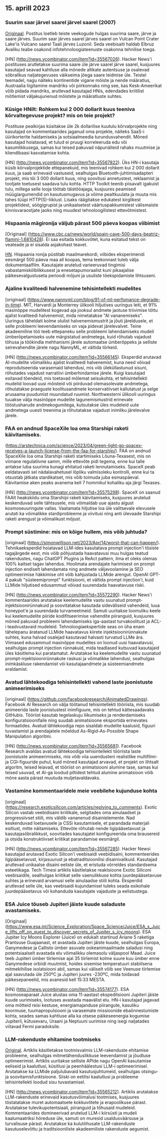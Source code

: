 

<CallToAction />

<Steps>

## 15. aprill 2023

### Suurim saar järvel saarel järvel saarel (2007)

[Originaal](https://www.elbruz.org/special-projects/islands-and-lakes/).
Postitus loetleb teiste veekogude hulgas suurima saare, järve ja saare järves. Suurim saar järves saarel järves saarel on Vulcan Point Crater Lake'is Vulcano saarel Taali järves Luzonil. Seda veebisaiti haldab Elbruz Avaliku teabe osakond infotehnoloogiateenuste osakonna tehnilise toega.

[HN] (http://news.ycombinator.com/item?id=35567026).
Hacker News'i postituses arutletakse suurima saare üle järve saarel järve saarel, kusjuures kasutajad seavad kahtluse alla mõnede allikate autentsuse ja osalevad sõbralikus naljategevuses väikseima jõega saare leidmise üle. Teistel teemadel, nagu näiteks kontinentide vigane mõiste ja nende määratlus, Austraalia liigitamine mandriks või piirkonnaks ning see, kas Kesk-Ameerikat võib pidada mandriks, arutlevad kasutajad HNis, edendades kriitilist mõtlemist väljakujunenud mõistete ja määratluste suhtes.

### Küsige HNilt: Rohkem kui 2 000 dollarit kuus teeniva kõrvaltegevuse projekt? mis on teie projekt?

Postituse pealkirjas küsitakse üle 2k dollarilise kuutulu kõrvalprojekte ning kasutajad on kommentaarides jaganud oma projekte, näiteks SaaS-i üürikorterite haldamiseks ja sotsiaalmeedia turundusvahendit. Mõned kasutajad hoiatavad, et tulud ei pruugi korreleeruda edu või kasumlikkusega, samas kui teised pakuvad näpunäiteid rahaks muutmise ja kliendibaasi kasvatamise kohta.

[HN] (http://news.ycombinator.com/item?id=35567822).
Üks HN-i kasutaja küsib kõrvalprojektide ettepanekuid, mis teenivad rohkem kui 2 000 dollarit kuus, ja saab erinevaid vastuseid, sealhulgas Bluetooth-juhtimisadapteri projekt, mis tõi 3 000 dollarit kuus, ning soovitusi annetustest, reklaamist ja tootjate toetusest saadava tulu kohta. HTTP Toolkit teenib piisavalt igakuist tulu, millega selle looja töötab täistööajaga, kusjuures peamised müügiargumendid on kasutusmugavus ja võime pealtkuulata ja muuta mis tahes tüüpi HTTP(S)-liiklust. Lisaks räägitakse edukatest kirglikest projektidest, söögigrupist ja unikaalsetest väärtuspakkumistest välismaiste kinnisvaraostjate jaoks ning muudest tehnoloogilistest ettevõtmistest.

### Hispaania mägironija väljub pärast 500 päeva koopas viibimist

[Originaal] (https://www.cbc.ca/news/world/spain-cave-500-days-beatriz-flamini-1.6810428).
Ei saa esitada kokkuvõtet, kuna esitatud tekst on veateade ja ei sisalda asjakohast teavet.

[HN](http://news.ycombinator.com/item?id=35571481).
Hispaania ronija püstitab maailmarekordi, viibides eksperimendi eesmärgil 500 päeva maa all koopas, tema teekonnast tuleb välja dokumentaalfilm. Kasutajate arutelud varieeruvad tingimisi vabastamiskõlblikkusest ja enesetapumoraalist kuni pikaajalise päikesevalgustuseta perioodi mõjuni ja usuliste tõekspidamiste lihtsuseni.

### Ajaline kvaliteedi halvenemine tehisintellekti mudelites

[originaal] (https://www.nannyml.com/blog/91-of-ml-perfomance-degrade-in-time).
MIT, Harvardi ja Monterrey ülikooli hiljutises uuringus leiti, et 91% masinõppe mudelitest kogevad aja jooksul andmete jaotuse triivimise tõttu ajalist kvaliteedi halvenemist, mida nimetatakse "AI vananemiseks". Uuringus täheldati kolme olulist halvenemismustrit ja jõuti järeldusele, et selle probleemi leevendamiseks on vaja pidevat järelevalvet. Teine akadeemiline töö teeb ettepaneku selle probleemi lahendamiseks mudeli ümberõpetamiseks uute märgistatud andmetega, kuid rõhutab vajadust tõhusa ja töökindla mehhanismi järele automaatse ümberõppeks ja selliste seirevahendite järele nagu NannyML, et vältida tõrkeid.

[HN] (http://news.ycombinator.com/item?id=35566145).
Eksperdid arutavad AI-mudelite võimalikku ajalist kvaliteedi halvenemist, kuna need võivad reprodutseerida varasemaid lahendusi, mis viib üleküllastunud sisuni, rõhutades vajadust narratiivi ümberhindamise järele. Kuigi kasutajad esitavad tõendeid, mis toetavad mõlemat seisukohta, et tehisintellekti mudelid loovad uusi mõisteid või piirduvad olemasolevate andmetega, rõhutatakse praeguste koolitusandmete konservatiivset kallutatust ja selge arusaama puudumist muundatud ruumist. Northwesterni ülikooli uuringus tuuakse välja masinõppe mudelite lagunemismustrid erinevate tööstusharude andmekogumitega, kutsutakse üles mudeleid uute andmetega uuesti treenima ja rõhutatakse vajadust inimliku järelevalve järele.

### FAA on andnud SpaceXile loa oma Starshipi raketi käivitamiseks.

(https://arstechnica.com/science/2023/04/green-light-go-spacex-receives-a-launch-license-from-the-faa-for-starship/).
FAA on andnud SpaceXile loa oma Starshipi raketi startimiseks Lõuna-Texasest, mis on viimane regulatiivne samm, mille ettevõte pidi tegema, enne kui talle antakse luba suurima kunagi ehitatud raketi lennutamiseks. SpaceX peab eeldatavasti sel nädalavahetusel lõpliku valmisoleku kontrolli, enne kui ta otsustab jätkata stardikatset, mis võib toimuda juba esmaspäeval. Käivitamise aken peaks avanema kell 7 hommikul kohaliku aja järgi Texases.

[HN] (http://news.ycombinator.com/item?id=35575298).
SpaceX on saanud FAAlt heakskiidu oma Starshipi raketi käivitamiseks, kusjuures arutelud keskenduvad selle tähtsusele, mis võimaldab uue ajastu algust kosmoseuuringute vallas. Vaatamata hiljutise loa üle valitsevale elevusele arutati ka võimalikke stardiprobleeme ja viivitusi ning anti ülevaade Starshipi raketi arengust ja võimalikust mõjust.

### Prompt süstimine: mis on kõige hullem, mis võib juhtuda?

[originaal] (https://simonwillison.net/2023/Apr/14/worst-that-can-happen/).
Tehnikaeksperdid hoiatavad LLM-ides kasutatava prompt injection'i tõsiste tagajärgede eest, mis võib põhjustada haavatavusi muu hulgas teatud rakendustes, nagu ChatGPT Plugins ja ReAct pattern, ilma et oleks olemas 100% kaitset tagav lahendus. Hoolimata arendajate harimisest on prompt injection endiselt lahendamata ning andmete väljavoolamine ja SEO optimeerimise häkkimise oht võib kahjustada LLMide arengut. OpenAI GPT-4 pakub "süsteemiprompt" funktsiooni, et vältida prompt injection'i, kuid LLMide hiljutised edusammud võivad suurendada haavatavuse riski.

[HN] (http://news.ycombinator.com/item?id=35572290).
Hacker News'i kommentaarides arutatakse keelemudelite vastu suunatud prompt-injektsioonirünnakuid ja soovitatakse kasutada sideväliseid vahendeid, luua honeypot'e ja suurendada turvameetmeid. Samuti uuritakse loomuliku keele kui keelemudelite piiride kodifitseerimise vahendite piiranguid, kusjuures mõned pakuvad probleemi lahendamiseks iga-aastast turvakoolitust ja ACL-i teadvustavaid mudeleid. Tehnoloogiaekspertide seas on üha enam tähelepanu äratanud LLMide haavatavus kiirete injektsioonirünnakute suhtes, kuna halvad osalejad kasutavad halvasti turvatud LLMe ära. Viimased edusammud masinõppe mudelites on loonud uusi haavatavusi, sealhulgas prompt injection rünnakuid, mida teadlased kutsuvad kasutajaid üles käsitlema kui paratamatut. Arutatakse ka keelemudelite vastu suunatud prompt-injektsioonirünnakute raskusi ja võimalikke lahendusi, sealhulgas inimkäskluse rakendamist või kasutajaandmete ja süsteemiandmete eraldamist.

### Avatud lähtekoodiga tehisintellekti vahend laste joonistuste animeerimiseks

[originaal] (https://github.com/facebookresearch/AnimatedDrawings).
Facebook AI Research on välja töötanud tehisintellekti tööriista, mis suudab animeerida laste joonistustest inimfiguure, mis on tehtud kättesaadavaks GitHubis. Tööriist kasutab tegelaskuju liikumiseks ja renderdamiseks konfiguratsioonifaile ning suudab animatsioone eksportida erinevates formaatides. Avatud lähtekoodiga repo sisaldab mudelite kaalusid, figuuri tuvastamist ja arendajatele mõeldud As-Rigid-As-Possible Shape Manipulation algoritmi.

[HN] (http://news.ycombinator.com/item?id=35565681).
Facebook Research avaldas avatud lähtekoodiga tehisintellekti tööriista laste joonistuste animeerimiseks, mis võib viia uuendusteni realistlike multifilmi- ja CGI-figuuride puhul, kuid mõned kasutajad arvavad, et projekt on lihtsalt algoritm, teised leiavad, et tööriist on animatsiooni alumine tase, samas kui teised usuvad, et AI-ga loodud piltidest tehtud alumine animatsioon võib mõne aasta pärast muutuda muljetavaldavaks.

### Vastamine kommentaaridele meie veebilehe kujunduse kohta

[originaal] (https://research.exoticsilicon.com/articles/replying_to_comments).
Exotic Silicon vastab veebidisaini kriitikale, selgitades oma ainulaadset ja progressiivset stiili, mis väldib vananenud disainielemente. Nad keskenduvad loetavusele ja CSSi kasutamisele, et parandada materjali esitlust, mitte näitamiseks. Ettevõte rõhutab nende ligipääsetavust ja kasutajasõbralikkust, soovitades kasutajatel konfigureerida oma brausereid ja otsida konstruktiivset kriitikat parandamise eesmärgil.

[HN] (http://news.ycombinator.com/item?id=35567285).
Hacker Newsi kasutajad arutavad Exotic Silicon'i veebisaidi veebidisaini, kommenteerides ligipääsetavust, kirjasuurust ja ebatraditsioonilisi disainivalikuid. Kasutajad arutlevad unikaalse disaini eeliste üle, et eristuda võrreldes standardsema esteetikaga. Tech Timesi artiklis käsitletakse reaktsioone Exotic Siliconi veebisaidile, sealhulgas kriitikat selle vaenulikkuse kohta juurdepääsetavuse suhtes ja erinevaid arvamusi selle ainulaadse stiili kohta. Eksperdid arutlevad selle üle, kas veebisaidi kujundamisel tuleks seada esikohale juurdepääsetavus või kohanduda kasutajate vajaduste ja eelistustega.

### ESA Juice tõuseb Jupiteri jäiste kuude saladuste avastamiseks.

[Originaal] (https://www.esa.int/Science_Exploration/Space_Science/Juice/ESA_s_Juice_lifts_off_on_quest_to_discover_secrets_of_Jupiter_s_icy_moons).
ESA Jupiter Icy Moons Explorer (Juice) on edukalt startinud Ariane 5 raketiga Prantsuse Guajaanast, et avastada Jupiteri jäiste kuude, sealhulgas Europa, Ganymedese ja Callisto ümber asuvate ookeanimaailmade saladusi ning potentsiaalselt avastada elu võimalikku olemasolu väljaspool Maad. Juice teeb Jupiteri ümber tiirlemise ajal 35 tiirlemist kolme suure kuu ümber enne Ganymedese orbiidi muutmist, hoides sisemise temperatuuri stabiilsena mitmekihilise isolatsiooni abil, samas kui väliselt võib see Veenuse tiirlemise ajal saavutada üle 250ºC ja Jupiteri juures -230ºC, mida toidavad päikesepaneelid, mis avanesid kell 15:33 MESTA.

[HN] (http://news.ycombinator.com/item?id=35574177).
ESA kosmoseaparaat Juice alustas oma 11-aastast ekspeditsiooni Jupiteri jäiste kuude uurimiseks, lootuses avastada maavälist elu. HN-i kasutajad jagavad oma mõtteid reisi kestuse, energiamajanduse piirangute, kasuliku koormuse, tuumapropulsiooni ja varasemate missioonide ebaõnnestumiste kohta, seades samas kahtluse alla ka otsese päikeseenergia kogumise Jupiteril, kütusevaru, Uraani ja Neptuuni uurimise ning isegi naljatades viitavad Fermi paradoksile.

### LLM-rakenduste ehitamine tootmiseks

[Original](https://huyenchip.com/2023/04/11/llm-engineering.html).
Artiklis käsitletakse tootmisvalmis LLM-rakenduste ehitamise probleeme, sealhulgas mitmetähenduslikkuse leevendamist ja jõudluse optimeerimist. Artiklis uuritakse selliste APIde nagu OpenAI kasutamise eeliseid ja kaalutlusi, küsitlusi ja peenhäälestusi LLM-i optimeerimisel. Arutatakse ka LLMide paljulubavaid kasutusjuhtumeid, sealhulgas otsingu- ja soovitamisfunktsioone. Siiski on eetilisi kaalutlusi ja probleeme tehisintellekti loodud sisu tuvastamisel.

[HN] (http://news.ycombinator.com/item?id=35565212).
Artiklis arutatakse LLM-rakenduste erinevaid kasutusvõimalusi tootmises, kusjuures tõstatatakse muret automaatsete kokkuvõtete ja erapoolikuse pärast. Arutatakse tulevikupotentsiaali, piiranguid ja tõhusaid mudeleid. Kommentaarides domineerivad arutelud LLM-i kiirsüsti ja mudeli kaalumaatriksi hõreduse üle, samuti on muresid usaldusväärsuse ja turvalisuse pärast. Arutatakse ka kulutõhusate LLM-rakenduste kasutuselevõttu ja traditsiooniliste akadeemiliste rakenduste aegumist.

</Steps>